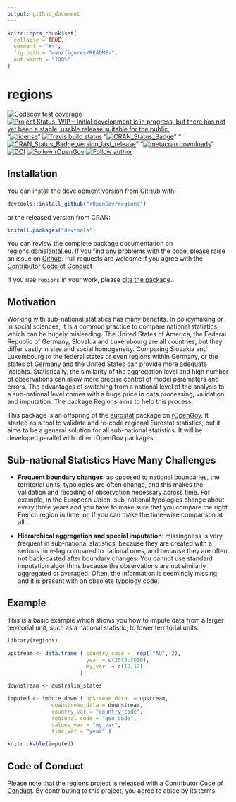 ```yaml
---
output: github_document
---
```


<!-- README.md is generated from README.Rmd. Please edit that file -->

```r
knitr::opts_chunk$set(
  collapse = TRUE,
  comment = "#>",
  fig.path = "man/figures/README-",
  out.width = "100%"
)
```

# regions

<!-- badges: start -->
[![Codecov test coverage](https://codecov.io/gh/antaldaniel/regions/branch/master/graph/badge.svg)](https://codecov.io/gh/antaldaniel/regions?branch=master)
[![Project Status: WIP – Initial development is in progress, but there has not yet been a stable, usable release suitable for the public.](https://www.repostatus.org/badges/latest/wip.svg)](https://www.repostatus.org/#wip)
"[![license](https://img.shields.io/badge/license-GPL--3-blue.svg)](https://www.gnu.org/licenses/gpl-3.0.en.html)"
[![Travis build status](https://travis-ci.org/antaldaniel/regions.svg?branch=master)](https://travis-ci.org/antaldaniel/regions)
"[![CRAN_Status_Badge](https://www.r-pkg.org/badges/version/regions)](https://cran.r-project.org/package=regions)"
"[![CRAN_Status_Badge_version_last_release](https://www.r-pkg.org/badges/version-last-release/regions)](https://cran.r-project.org/package=regions)"
"[![metacran downloads](https://cranlogs.r-pkg.org/badges/regions)](https://cran.r-project.org/package=regions)"
[![DOI](https://zenodo.org/badge/DOI/10.5281/zenodo.3825696.svg)](https://doi.org/10.5281/zenodo.3825696)
[![Follow rOpenGov](https://img.shields.io/twitter/follow/ropengov.svg?style=social)](https://twitter.com/intent/follow?screen_name=ropengov) 
[![Follow author](https://img.shields.io/twitter/follow/antaldaniel.svg?style=social)](https://twitter.com/intent/follow?screen_name=antaldaniel)
<!-- badges: end -->

## Installation

You can install the development version from [GitHub](https://github.com/) with:

```r
devtools::install_github("rOpenGov/regions")
```

or the released version from CRAN:

```r
install.packages("devtools")
```

You can review the complete package documentation on  [regions.danielantal.eu](http://regions.danielantal.eu/). If you find any problems with the code, please raise an issue on [Github](https://github.com/antaldaniel/regions). Pull requests are welcome if you agree with the [Contributor Code of Conduct](https://contributor-covenant.org/version/2/0/CODE_OF_CONDUCT.html)

If you use `regions` in your work, please [cite the package](https://doi.org/10.5281/zenodo.3825696).

## Motivation 

Working with sub-national statistics has many benefits.  In policymaking or in social sciences, it is a common practice to compare national statistics, which can be hugely misleading.  The United States of America, the Federal Republic of Germany, Slovakia and Luxembourg are all countries, but they differ vastly in size and social homogeneity.  Comparing Slovakia and Luxembourg to the federal states or even regions within Germany, or the states of Germany and the United States can provide more adequate insights.  Statistically, the similarity of the aggregation level and high number of observations can allow more precise control of model parameters and errors.
The advantages of switching from a national level of the analysis to a sub-national level comes with a huge price in data processing, validation and imputation.  The package Regions aims to help this process.

This package is an offspring of the [eurostat](http://ropengov.github.io/eurostat/) package on [rOpenGov](http://ropengov.github.io/). It started as a tool to validate and re-code regional Eurostat statistics, but it aims to be a general solution for all sub-national statistics. It will be developed parallel with other rOpenGov packages.

## Sub-national Statistics Have Many Challenges

- __Frequent boundary changes__:  as opposed to national boundaries, the territorial units, typologies are often change, and this makes the validation and recoding of observation necessary across time.  For example, in the European Union, sub-national typologies change about every three years and you have to make sure that you compare the right French region in time, or, if you can make the time-wise comparison at all.

- __Hierarchical aggregation and special imputation__: missingness is very frequent in sub-national statistics, because they are created with a serious time-lag compared to national ones, and because they are often not back-casted after boundary changes.  You cannot use standard imputation algorithms because the observations are not similarly aggregated or averaged.  Often, the information is seemingly missing, and it is present with an obsolete typology code.

## Example

This is a basic example which shows you how to impute data from a larger territorial unit, such as a national statistic, to lower territorial units:

```r
library(regions)

upstream <- data.frame ( country_code =  rep( "AU", 2),
                         year = c(2019:2020),
                         my_var  = c(10,12)
                       )

downstream <- australia_states

imputed <- impute_down ( upstream_data  = upstream,
              downstream_data = downstream,
              country_var = "country_code",
              regional_code = "geo_code",
              values_var = "my_var",
              time_var = "year" )

knitr::kable(imputed)
```


## Code of Conduct

Please note that the regions project is released with a [Contributor Code of Conduct](https://contributor-covenant.org/version/2/0/CODE_OF_CONDUCT.html). By contributing to this project, you agree to abide by its terms.

